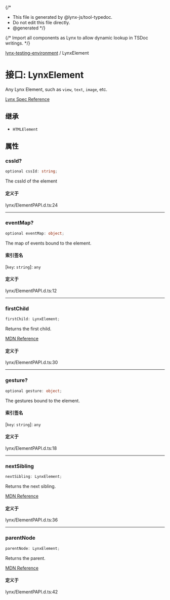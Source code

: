 {/*
* This file is generated by @lynx-js/tool-typedoc.
* Do not edit this file directly.
* @generated
*/}

{/* Import all components as Lynx to allow dynamic lookup in TSDoc writings. */}


[lynx-testing-environment](/api/lynx-testing-environment/index.mdx) / LynxElement

# 接口: LynxElement

Any Lynx Element, such as `view`, `text`, `image`, etc.

[Lynx Spec Reference](https://lynxjs.org/living-spec/index.html?ts=1743416098203#element%E2%91%A0)

## 继承

- `HTMLElement`

## 属性

### cssId?

```ts
optional cssId: string;
```

The cssId of the element

#### 定义于

lynx/ElementPAPI.d.ts:24

***

### eventMap?

```ts
optional eventMap: object;
```

The map of events bound to the element.

#### 索引签名

 \[`key`: `string`\]: `any`

#### 定义于

lynx/ElementPAPI.d.ts:12

***

### firstChild

```ts
firstChild: LynxElement;
```

Returns the first child.

[MDN Reference](https://developer.mozilla.org/docs/Web/API/Node/firstChild)

#### 定义于

lynx/ElementPAPI.d.ts:30

***

### gesture?

```ts
optional gesture: object;
```

The gestures bound to the element.

#### 索引签名

 \[`key`: `string`\]: `any`

#### 定义于

lynx/ElementPAPI.d.ts:18

***

### nextSibling

```ts
nextSibling: LynxElement;
```

Returns the next sibling.

[MDN Reference](https://developer.mozilla.org/docs/Web/API/Node/nextSibling)

#### 定义于

lynx/ElementPAPI.d.ts:36

***

### parentNode

```ts
parentNode: LynxElement;
```

Returns the parent.

[MDN Reference](https://developer.mozilla.org/docs/Web/API/Node/parentNode)

#### 定义于

lynx/ElementPAPI.d.ts:42
